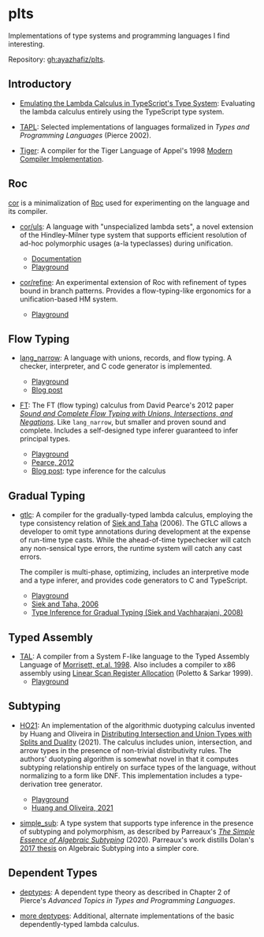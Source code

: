 
# plts <Revision />

Implementations of type systems and programming languages I find interesting.

Repository: [gh:ayazhafiz/plts](https://github.com/ayazhafiz/plts).

## Introductory

- [Emulating the Lambda Calculus in TypeScript's Type System](https://ayazhafiz.com/articles/21/typescript-type-system-lambda-calculus): Evaluating the lambda calculus entirely using the TypeScript type system.

- [TAPL](https://github.com/ayazhafiz/plts/blob/base/tapl): Selected
  implementations of languages formalized in _Types and Programming Languages_
  (Pierce 2002).

- [Tiger][tiger-pg]: A compiler for the Tiger Language of Appel's 1998 [Modern
    Compiler Implementation](https://www.cs.princeton.edu/~appel/modern/ml/index.html).

## Roc

[cor](https://github.com/ayazhafiz/cor) is a minimalization of
[Roc](https://roc-lang.org) used for experimenting on the language and its
compiler.

- [cor/uls](https://github.com/ayazhafiz/cor/tree/base/experiments/uls): A
    language with "unspecialized lambda sets", a novel extension of the
    Hindley-Milner type system that supports efficient resolution of ad-hoc
    polymorphic usages (a-la typeclasses) during unification.

    - [Documentation](https://www.notion.so/rwx/Non-linear-monomorphization-0b26991a028949a285ca77a8ffcff3c5#1930c4eadf08465f9c7b96469f11f664)
    - [Playground][uls-pg]

- [cor/refine](https://github.com/ayazhafiz/cor/tree/base/experiments/refine):
    An experimental extension of Roc with refinement of types bound in branch
    patterns. Provides a flow-typing-like ergonomics for a unification-based HM
    system.

    - [Playground][roc-refine-pg]

## Flow Typing

- [lang_narrow](https://ayazhafiz.com/lang_narrow): A language with unions,
  records, and flow typing. A checker, interpreter, and C code generator is
  implemented.

  - [Playground](https://ayazhafiz.com/lang_narrow)
  - [Blog post](https://ayazhafiz.com/articles/21/lang-narrow)

- [FT][ft-pg]: The FT (flow typing) calculus from David
  Pearce's 2012 paper [_Sound and Complete Flow Typing with Unions,
  Intersections, and Negations_](https://ecs.wgtn.ac.nz/foswiki/pub/Main/TechnicalReportSeries/ECSTR12-20.pdf).
  Like `lang_narrow`, but smaller and proven sound and complete. Includes a
  self-designed type inferer guaranteed to infer principal types.
  - [Playground][ft-pg]
  - [Pearce, 2012](https://ecs.wgtn.ac.nz/foswiki/pub/Main/TechnicalReportSeries/ECSTR12-20.pdf)
  - [Blog post](https://ayazhafiz.com/articles/21/type-inference-for-flow-typing): type inference for the calculus

## Gradual Typing

- [gtlc][gtlc-pg]: A compiler for the gradually-typed lambda calculus,
  employing the type consistency relation of [Siek and Taha](http://www.schemeworkshop.org/2006/13-siek.pdf) (2006).
  The GTLC allows a developer to omit type annotations during development at
  the expense of run-time type casts. While the ahead-of-time typechecker will
  catch any non-sensical type errors, the runtime system will catch any cast
  errors.

  The compiler is multi-phase, optimizing, includes an interpretive mode and a
  type inferer, and provides code generators to C and TypeScript.

  - [Playground][gtlc-pg]
  - [Siek and Taha, 2006](http://www.schemeworkshop.org/2006/13-siek.pdf)
  - [Type Inference for Gradual Typing (Siek and Vachharajani, 2008)](http://citeseerx.ist.psu.edu/viewdoc/download?doi=10.1.1.84.4703&rep=rep1&type=pdf)

## Typed Assembly

- [TAL][tal-pg]: A compiler from a System F-like language to the
  Typed Assembly Language of [Morrisett, et.al. 1998](https://dash.harvard.edu/handle/1/2797451).
  Also includes a compiler to x86 assembly using [Linear Scan Register
  Allocation](http://web.cs.ucla.edu/~palsberg/course/cs132/linearscan.pdf)
  (Poletto & Sarkar 1999).
  - [Playground][tal-pg]

## Subtyping

- [HO21][ho21-pg]: An implementation of the
  algorithmic duotyping calculus invented by Huang and Oliveira in
  [Distributing Intersection and Union Types with Splits and Duality](https://dl.acm.org/doi/pdf/10.1145/3473594) (2021).
  The calculus includes union, intersection, and arrow types in the presence
  of non-trivial distributivity rules. The authors' duotyping algorithm is
  somewhat novel in that it computes subtyping relationship entirely on
  surface types of the language, without normalizing to a form like DNF.
  This implementation includes a type-derivation tree generator.

  - [Playground][ho21-pg]
  - [Huang and Oliveira, 2021](https://dl.acm.org/doi/pdf/10.1145/3473594)

- [simple_sub](https://github.com/ayazhafiz/plts/blob/base/simple_sub): A type system
  that supports type inference in the presence of subtyping and polymorphism, as
  described by Parreaux's _[The Simple Essence of Algebraic Subtyping](https://lptk.github.io/files/%5Bv1.8%5D%20simple-essence-algebraic-subtyping.pdf)_ (2020). Parreaux's
  work distills Dolan's [2017 thesis](https://www.cs.tufts.edu/~nr/cs257/archive/stephen-dolan/thesis.pdf)
  on Algebraic Subtyping into a simpler core.

## Dependent Types

- [deptypes](https://github.com/ayazhafiz/plts/blob/base/deptypes): A dependent
  type theory as described in Chapter 2 of Pierce's _Advanced Topics in Types
  and Programming Languages_.

- [more deptypes](https://github.com/ayazhafiz/plts/pull/3): Additional,
  alternate implementations of the basic dependently-typed lambda calculus.

[tiger-pg]: https://ayazhafiz.com/plts/playground/tiger
[ft-pg]: https://ayazhafiz.com/plts/playground/ft
[gtlc-pg]: https://ayazhafiz.com/plts/playground/gtlc
[tal-pg]: https://ayazhafiz.com/plts/playground/tal
[ho21-pg]: https://ayazhafiz.com/plts/playground/ho21
[uls-pg]: https://ayazhafiz.com/plts/playground/cor/uls
[roc-refine-pg]: https://ayazhafiz.com/plts/playground/cor/refine
